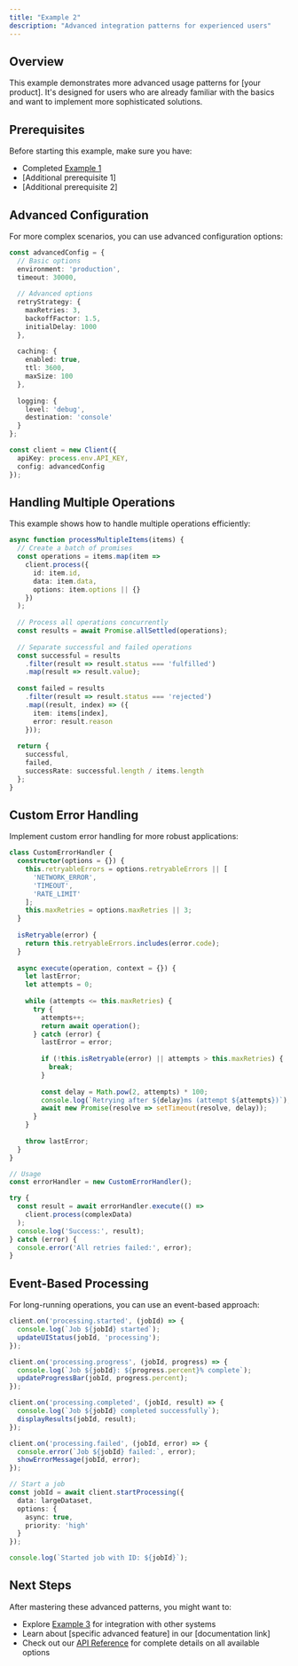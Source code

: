 ```yaml
---
title: "Example 2"
description: "Advanced integration patterns for experienced users"
---
```


## Overview

This example demonstrates more advanced usage patterns for [your product]. It's designed for users who are already familiar with the basics and want to implement more sophisticated solutions.

## Prerequisites

Before starting this example, make sure you have:

- Completed [Example 1](/examples/example-1)
- [Additional prerequisite 1]
- [Additional prerequisite 2]

## Advanced Configuration

For more complex scenarios, you can use advanced configuration options:

```typescript
const advancedConfig = {
  // Basic options
  environment: 'production',
  timeout: 30000,
  
  // Advanced options
  retryStrategy: {
    maxRetries: 3,
    backoffFactor: 1.5,
    initialDelay: 1000
  },
  
  caching: {
    enabled: true,
    ttl: 3600,
    maxSize: 100
  },
  
  logging: {
    level: 'debug',
    destination: 'console'
  }
};

const client = new Client({
  apiKey: process.env.API_KEY,
  config: advancedConfig
});
```

## Handling Multiple Operations

This example shows how to handle multiple operations efficiently:

```typescript
async function processMultipleItems(items) {
  // Create a batch of promises
  const operations = items.map(item => 
    client.process({
      id: item.id,
      data: item.data,
      options: item.options || {}
    })
  );
  
  // Process all operations concurrently
  const results = await Promise.allSettled(operations);
  
  // Separate successful and failed operations
  const successful = results
    .filter(result => result.status === 'fulfilled')
    .map(result => result.value);
    
  const failed = results
    .filter(result => result.status === 'rejected')
    .map((result, index) => ({
      item: items[index],
      error: result.reason
    }));
    
  return {
    successful,
    failed,
    successRate: successful.length / items.length
  };
}
```

## Custom Error Handling

Implement custom error handling for more robust applications:

```typescript
class CustomErrorHandler {
  constructor(options = {}) {
    this.retryableErrors = options.retryableErrors || [
      'NETWORK_ERROR',
      'TIMEOUT',
      'RATE_LIMIT'
    ];
    this.maxRetries = options.maxRetries || 3;
  }
  
  isRetryable(error) {
    return this.retryableErrors.includes(error.code);
  }
  
  async execute(operation, context = {}) {
    let lastError;
    let attempts = 0;
    
    while (attempts <= this.maxRetries) {
      try {
        attempts++;
        return await operation();
      } catch (error) {
        lastError = error;
        
        if (!this.isRetryable(error) || attempts > this.maxRetries) {
          break;
        }
        
        const delay = Math.pow(2, attempts) * 100;
        console.log(`Retrying after ${delay}ms (attempt ${attempts})`);
        await new Promise(resolve => setTimeout(resolve, delay));
      }
    }
    
    throw lastError;
  }
}

// Usage
const errorHandler = new CustomErrorHandler();

try {
  const result = await errorHandler.execute(() => 
    client.process(complexData)
  );
  console.log('Success:', result);
} catch (error) {
  console.error('All retries failed:', error);
}
```

## Event-Based Processing

For long-running operations, you can use an event-based approach:

```typescript
client.on('processing.started', (jobId) => {
  console.log(`Job ${jobId} started`);
  updateUIStatus(jobId, 'processing');
});

client.on('processing.progress', (jobId, progress) => {
  console.log(`Job ${jobId}: ${progress.percent}% complete`);
  updateProgressBar(jobId, progress.percent);
});

client.on('processing.completed', (jobId, result) => {
  console.log(`Job ${jobId} completed successfully`);
  displayResults(jobId, result);
});

client.on('processing.failed', (jobId, error) => {
  console.error(`Job ${jobId} failed:`, error);
  showErrorMessage(jobId, error);
});

// Start a job
const jobId = await client.startProcessing({
  data: largeDataset,
  options: {
    async: true,
    priority: 'high'
  }
});

console.log(`Started job with ID: ${jobId}`);
```

## Next Steps

After mastering these advanced patterns, you might want to:

- Explore [Example 3](/examples/example-3) for integration with other systems
- Learn about [specific advanced feature] in our [documentation link]
- Check out our [API Reference](/api-reference/introduction) for complete details on all available options
